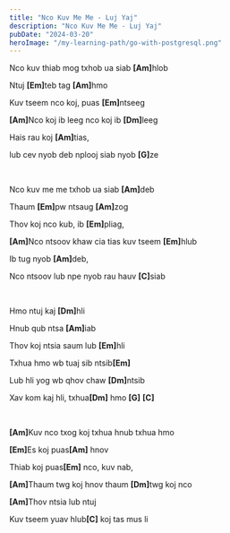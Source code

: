 ```yaml
---
title: "Nco Kuv Me Me - Luj Yaj"
description: "Nco Kuv Me Me - Luj Yaj"
pubDate: "2024-03-20"
heroImage: "/my-learning-path/go-with-postgresql.png"
---
```


Nco kuv thiab mog txhob ua siab <b>[Am]</b>hlob

Ntuj <b>[Em]</b>teb tag <b>[Am]</b>hmo

Kuv tseem nco koj, puas <b>[Em]</b>ntseeg

<b>[Am]</b>Nco koj ib leeg nco koj ib <b>[Dm]</b>leeg

Hais rau koj <b>[Am]</b>tias,

lub cev nyob deb nplooj siab nyob <b>[G]</b>ze

<br />

Nco kuv me me txhob ua siab <b>[Am]</b>deb

Thaum <b>[Em]</b>pw ntsaug <b>[Am]</b>zog

Thov koj nco kub, ib <b>[Em]</b>pliag,

<b>[Am]</b>Nco ntsoov khaw cia tias kuv tseem <b>[Em]</b>hlub

Ib tug nyob <b>[Am]</b>deb,

Nco ntsoov lub npe nyob rau hauv <b>[C]</b>siab

<br />

Hmo ntuj kaj <b>[Dm]</b>hli

Hnub qub ntsa <b>[Am]</b>iab

Thov koj ntsia saum lub <b>[Em]</b>hli

Txhua hmo wb tuaj sib ntsib<b>[Em]</b>

Lub hli yog wb qhov chaw <b>[Dm]</b>ntsib

Xav kom kaj hli, txhua<b>[Dm]</b> hmo <b>[G]</b> <b>[C]</b>

<br />

<b>[Am]</b>Kuv nco txog koj txhua hnub txhua hmo

<b>[Em]</b>Es koj puas<b>[Am]</b> hnov

Thiab koj puas<b>[Em]</b> nco, kuv nab,

<b>[Am]</b>Thaum twg koj hnov thaum <b>[Dm]</b>twg koj nco

<b>[Am]</b>Thov ntsia lub ntuj

Kuv tseem yuav hlub<b>[C]</b> koj tas mus li
